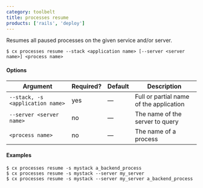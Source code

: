 ```yaml
---
category: toolbelt
title: processes resume
products: ['rails', 'deploy']
---
```


Resumes all paused processes on the given service and/or server.

```shell
$ cx processes resume --stack <application name> [--server <server name>] <process name>
```

#### Options

| Argument | Required? | Default | Description |
|  ---  |  ---  |  ---  |  ---  |
| `--stack, -s <application name>` | yes | — | Full or partial name of the application |
| `--server <server name>` | no | — | The name of the server to query |
| `<process name>` | no | — | The name of a process |

#### Examples

```shell
$ cx processes resume -s mystack a_backend_process
$ cx processes resume -s mystack --server my_server
$ cx processes resume -s mystack --server my_server a_backend_process
```
